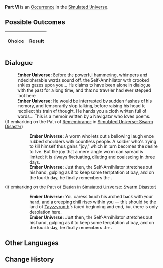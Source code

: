 {{Simulated Universe Event Infobox
|title         = Part VI
|image         = 5.png
|type          =
|domains_su    = 
|domains_ext   = 
|domains_swarm = 
|domains_gng   = 
|requirements  =
|prev          = 
|next          = 
|indexRewards  =
|characters    = Tayzzyronth
}}
'''Part VI''' is an [[Simulated Universe/Occurrence|Occurrence]] in the [[Simulated Universe]].

==Possible Outcomes==
{| class="article-table"
!Choice
!Result

|}

<!--
==Gameplay Notes==

-->
==Dialogue==
{{Dialogue Start}}
:'''Ember Universe:''' Before the powerful hammering, whimpers and indecipherable words sound off, the Self-Annihilator with crooked ankles gazes upon you... He claims to have been alone in dialogue with the past for a long time, and that no traveler had ever stepped foot here.
:'''Ember Universe:''' He would be interrupted by sudden flashes of his memory, and temporarily stop talking, before raising his head to recollect his train of thought. He hands you a cloth written full of words... This is a memoir written by a Navigator who loves poems.
;(If embarking on the Path of [[Simulated Universe/Paths#Remembrance|Remembrance]] in [[Simulated Universe: Swarm Disaster]])
:{{SU Special Dialogue|Remembrance|Put the fragments back together.|You keep feeling a sense of familiarity with this... Have you done something like this before?}}
::'''Ember Universe:''' A worm who lets out a bellowing laugh once rubbed shoulders with countless people. A soldier who's trying to kill himself thus gains "joy," which in turn becomes the desire to live. But the joy that a mere single worm can spread is limited; it is always fluctuating, diluting and coalescing in three days.
::'''Ember Universe:''' Just then, the Self-Annihilator stretches out his hand, gulping as if to keep some temptation at bay, and on the fourth day, he finally remembers the {{Color|Keyword|annihilation of self}}.
;(If embarking on the Path of [[Simulated Universe/Paths#Elation|Elation]] in [[Simulated Universe: Swarm Disaster]])
:{{SU Special Dialogue|Elation|Calm down the Self-Annihilator first.|You keep feeling a sense of familiarity with this... Have you done something like this before?}}
::'''Ember Universe:''' You caress touch his arched back with your hand, and a creeping chill rises within you &mdash; this should be the land of [[Tayzzyronth]]'s fated beginning and end, but there is only desolation here.
::'''Ember Universe:''' Just then, the Self-Annihilator stretches out his hand, gulping as if to keep some temptation at bay, and on the fourth day, he finally remembers the {{Color|Keyword|annihilation of self}}.
{{Dialogue End}}

==Other Languages==
{{Other Languages
|en   = Part VI
|zhs  = 其六
|zht  = 其六
|ja   = その6
|ko   = VI
|es   = Parte VI
|fr   = Partie VI
|ru   = VI
|th   = ตอน 6
|vi   = Phần 6
|de   = Teil 6
|id   = Bagian VI
|pt   = Parte VI
}}

==Change History==
{{Change History|1.0}}
